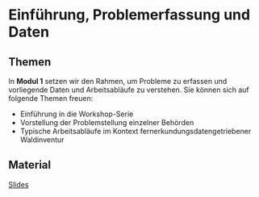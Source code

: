 # Einführung, Problemerfassung und Daten

## Themen
In **Modul 1** setzen wir den Rahmen, um Probleme zu erfassen und vorliegende Daten und Arbeitsabläufe zu verstehen. Sie können sich auf folgende Themen freuen:

* Einführung in die Workshop-Serie
* Vorstellung der Problemstellung einzelner Behörden
* Typische Arbeitsabläufe im Kontext fernerkundungsdatengetriebener Waldinventur


## Material

[Slides](slides/ADA4_Modul_1.pdf)

<!-- (https://drive.google.com/file/d/1HDsEjkkGjJQPBg10oMNJk4hMsKLC8oeM/view?usp=sharing) -->
